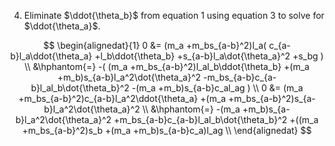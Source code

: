 4. Eliminate $\ddot{\theta_b}$ from equation 1 using equation 3 to solve for $\ddot{\theta_a}$.

  $$
  \begin{alignedat}{1}
  0 &=
    (m_a +m_bs_{a-b}^2)l_a(
      c_{a-b}l_a\ddot{\theta_a}
      +l_b\ddot{\theta_b}
      +s_{a-b}l_a\dot{\theta_a}^2
      +s_bg
    ) \\
  &\hphantom{=} 
    -(
      (m_a +m_bs_{a-b}^2)l_al_b\ddot{\theta_b}
     +(m_a +m_b)s_{a-b}l_a^2\dot{\theta_a}^2
     -m_bs_{a-b}c_{a-b}l_al_b\dot{\theta_b}^2
     -(m_a +m_b)s_{a-b}c_al_ag
    ) \\
  0 &=
    (m_a +m_bs_{a-b}^2)c_{a-b}l_a^2\ddot{\theta_a}
    +(m_a +m_bs_{a-b}^2)s_{a-b}l_a^2\dot{\theta_a}^2 \\
  &\hphantom{=} 
    -(m_a +m_b)s_{a-b}l_a^2\dot{\theta_a}^2
    +m_bs_{a-b}c_{a-b}l_al_b\dot{\theta_b}^2
    +((m_a +m_bs_{a-b}^2)s_b +(m_a +m_b)s_{a-b}c_a)l_ag \\
  \end{alignedat}
  $$

<!-- 
  $$
  \begin{alignedat}{1}
  0 &= A_a\ddot{\theta_a} +B_a\ddot{\theta_b} +C_a\dot{\theta_b}^2 + D_a \\
  0 &= A_a\ddot{\theta_a} +B_a(A_d\dot{\theta_a}^2 +B_d\dot{\theta_b}^2 +C_d) +C_a\dot{\theta_b}^2 + D_a \\
  0 &= A_a\ddot{\theta_a} +B_aA_d\dot{\theta_a}^2 +(B_aB_d+C_a)\dot{\theta_b}^2 +D_a +B_aC_d \\
  \ddot{\theta_a} &= -B_aA_dA_a^{-1}\dot{\theta_a}^2 -(B_aB_d+C_a)A_a^{-1}\dot{\theta_b}^2 -(D_a +B_aC_d)A_a^{-1} \\
  \ddot{\theta_a} &= A_e\dot{\theta_a}^2 +B_e\dot{\theta_b}^2 +C_e \\
  A_e &= -B_aA_dA_a^{-1} \\
      &=  \frac{-m_b(s_as_b +c_ac_b)l_b(m_a +m_b)s_{a-b}l_a}{(m_a +m_bs_{a-b}^2)l_b(m_a +m_b)l_a}\\
      &=  \frac{-m_b(m_a +m_b)(s_as_b +c_ac_b)s_{a-b}}{(m_a +m_b)(m_a +m_bs_{a-b}^2)}\\
  B_e &= -(B_aB_d+C_a)A_a^{-1} \\
      &=  -(m_b(s_as_b +c_ac_b)l_b\frac{m_bs_{a-b}c_{a-b}}{m_a +m_bs_{a-b}^2}+m_b(s_ac_b -c_as_b)l_b)\frac{1}{(m_a +m_b)l_a}\\
      &=  \frac{-m_b(s_as_b +c_ac_b)l_bm_bs_{a-b}c_{a-b}-m_b(s_ac_b -c_as_b)l_b(m_a +m_bs_{a-b}^2)}{(m_a +m_bs_{a-b}^2)(m_a +m_b)l_a} \\
      &=  \frac{
        -m_b^2(s_as_b +c_ac_b)l_bs_{a-b}c_{a-b}
        -m_b(s_ac_b -c_as_b)l_b(m_a +m_bs_{a-b}^2)
      }{
        (m_a +m_bs_{a-b}^2)(m_a +m_b)l_a
      } \\
  C_e &= -(D_a +B_aC_d)A_a^{-1} \\
      &= -((m_a +m_b)s_ag +m_b(s_as_b +c_ac_b)l_b\frac{(m_a +m_b)s_{a-b}c_ag}{(m_a +m_bs_{a-b}^2)l_b})\frac{1}{(m_a +m_b)l_a}\\
  \end{alignedat}
  $$
-->

<!--

\ddot{\theta_b} = - \frac{B_c}{A_c}\dot{\theta_b}^2 -\frac{C_c}{A_c} \\

This is what we should end up with:
\ddot{\theta_b} &=
\frac{(m_a + m_b)s_{a-b}l_a}{(m_a+m_bs_{a-b}^2)l_b}\dot{\theta_a}^2
+\frac{m_bs_{a-b}c_{a-b}}{(m_a+m_bs_{a-b}^2)}\dot{\theta_b}^2
+\frac{(m_a + m_b)s_{a-b}c_ag}{(m_a+m_bs_{a-b}^2)l_b}

  $$
  s_a^2 = \frac{1 - c_{2a}}{2} \\
  s_b^2 = \frac{1 - c_{2b}}{2} \\
  c_a^2 = \frac{1 + c_{2a}}{2} \\
  c_b^2 = \frac{1 + c_{2b}}{2} \\

  2s_as_b = c_{a-b} - c_{a+b} \\
  2c_ac_b = c_{a-b} + c_{a+b} \\
  2s_ac_b = s_{a+b} + s_{a-b} \\
  2c_as_b = s_{a+b} - s_{a-b} \\



  s_ac_{a-b} = \frac{s_{2a+b} + s_{2a-b}}{2}


  2s_as_b + c_{a+b} = c_{a-b}

  s_as_b = \frac{c_{a-b} - c_{a+b}}{2} \\
  c_ac_b = \frac{c_{a-b} + c_{a+b}}{2} \\
  s_ac_b = \frac{s_{a+b} + s_{a-b}}{2} \\
  c_as_b = \frac{s_{a+b} - s_{a-b}}{2} \\


 1-c_{2(a-b)} = 2c_{a-b}^2

 -s_{a-b}

  s_{a-b}c_{a-b} = \frac{s_{2a-2b}}{2}

  2s_ac_a = s_{2a}
  s_ac_a = \frac{s_{2a}}{2}

  $$

-->